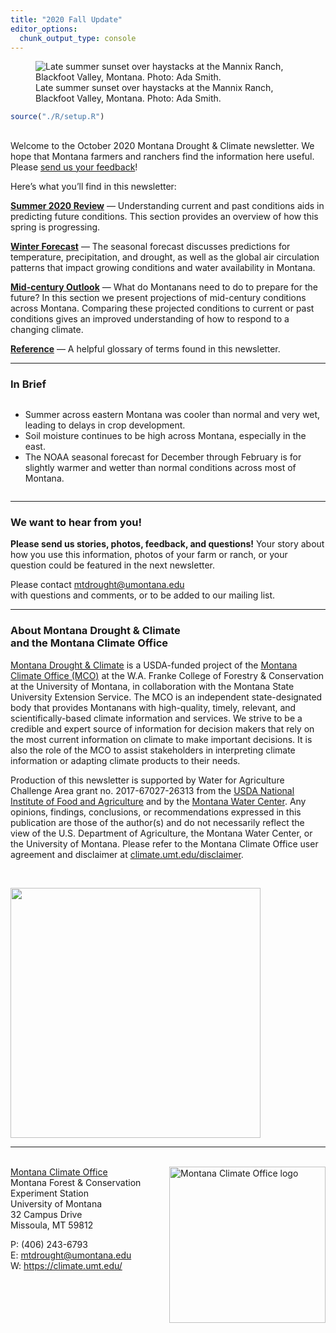 ```yaml
---
title: "2020 Fall Update"
editor_options: 
  chunk_output_type: console
---
```


![Late summer sunset over haystacks at the Mannix Ranch, Blackfoot Valley, Montana. Photo: Ada Smith.](./img/Ada-Smith-baled-hay.jpg)

```r
source("./R/setup.R")
```

## {-}

Welcome to the October 2020 Montana Drought & Climate newsletter. We hope that Montana farmers and ranchers find the information here useful. Please [send us your feedback](mailto:mtdrought@umontana.edu)!

Here's what you'll find in this newsletter:

[**Summer 2020 Review**](./review.html) --- Understanding current and past conditions aids in predicting future conditions. This section provides an overview of how this spring is progressing.

[**Winter Forecast**](./forecast.html) --- The seasonal forecast discusses predictions for temperature, precipitation, and drought, as well as the global air circulation patterns that impact growing conditions and water availability in Montana.

[**Mid-century Outlook**](./midcentury.html) --- What do Montanans need to do to prepare for the future? In this section we present projections of mid-century conditions across Montana. Comparing these projected conditions to current or past conditions gives an improved understanding of how to respond to a changing climate.

[**Reference**](./reference.html) --- A helpful glossary of terms found in this newsletter.

-----

### In Brief {-}

<div style="-webkit-columns: 2 300px;-moz-columns: 2 300px;columns: 2 300px;">
* Summer across eastern Montana was cooler than normal and very wet, leading to delays in crop development.
* Soil moisture continues to be high across Montana, especially in the east.
* The NOAA seasonal forecast for December through February is for slightly warmer and wetter than normal conditions across most of Montana.
</div>

-----

### We want to hear from you! {-}
**Please send us stories, photos, feedback, and questions!** Your story about how you use this information, photos of your farm or ranch, or your question could be featured in the next newsletter.

Please contact [mtdrought@umontana.edu](mailto:mtdrought@umontana.edu)<br> with questions and comments, or to be added to our mailing list.

-----

### About **Montana Drought & Climate**<br>and the **Montana Climate Office** {-}
[Montana Drought & Climate](https://climate.umt.edu/mtdrought/) is a USDA-funded project of the [Montana Climate Office (MCO)](https://climate.umt.edu/) at the W.A. Franke College of Forestry & Conservation at the University of Montana, in collaboration with the Montana State University Extension Service. The MCO is an independent state-designated body that provides Montanans with high-quality, timely, relevant, and scientifically-based climate information and services. We strive to be a credible and expert source of information for decision makers that rely on the most current information on climate to make important decisions. It is also the role of the MCO to assist stakeholders in interpreting climate information or adapting climate products to their needs.

Production of this newsletter is supported by Water for Agriculture Challenge Area grant no. 2017-67027-26313 from the [USDA National Institute of Food and Agriculture](https://nifa.usda.gov/) and by the [Montana Water Center](https://www.montanawatercenter.org/). Any opinions, findings, conclusions, or recommendations expressed in this publication are those of the author(s) and do not necessarily reflect the view of the U.S. Department of Agriculture, the Montana Water Center, or the University of Montana. Please refer to the Montana Climate Office user agreement and disclaimer at [climate.umt.edu/disclaimer](https://climate.umt.edu/disclaimer/).

<br>
<div style="text-align: left;">
![](./img/NIFA_logo.jpg){style="width:400px;"}
</div>

-----

<br>
<a href="https://climate.umt.edu/" target="_blank">
  <img src="./img/MCO_logo.svg" alt="Montana Climate Office logo" style="width:250px;float:right;">
</a>
[Montana Climate Office](https://climate.umt.edu/)<br>
Montana Forest & Conservation Experiment Station<br>
University of Montana<br>
32 Campus Drive<br>
Missoula, MT 59812<br>

P: (406) 243-6793<br>
E: [mtdrought@umontana.edu](mailto:mtdrought@umontana.edu)<br>
W: [https://climate.umt.edu/](https://climate.umt.edu/)

